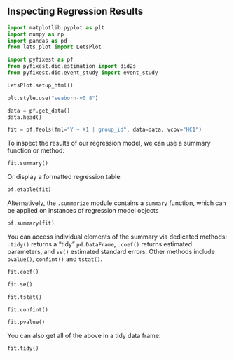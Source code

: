 ## Inspecting Regression Results

```python
import matplotlib.pyplot as plt
import numpy as np
import pandas as pd
from lets_plot import LetsPlot

import pyfixest as pf
from pyfixest.did.estimation import did2s
from pyfixest.did.event_study import event_study

LetsPlot.setup_html()

plt.style.use("seaborn-v0_8")

data = pf.get_data()
data.head()

fit = pf.feols(fml="Y ~ X1 | group_id", data=data, vcov="HC1")
```


To inspect the results of our regression model, we can use a summary function or method:

```python
fit.summary()
```

Or display a formatted regression table:

```python
pf.etable(fit)
```

Alternatively, the `.summarize` module contains a `summary` function, which can be applied on instances of regression model objects

```python
pf.summary(fit)
```

You can access individual elements of the summary via dedicated methods: `.tidy()` returns a "tidy" `pd.DataFrame`,
`.coef()` returns estimated parameters, and `se()` estimated standard errors. Other methods include `pvalue()`, `confint()`
and `tstat()`.


```python
fit.coef()
```

```python
fit.se()
```

```python
fit.tstat()
```

```python
fit.confint()
```

```python
fit.pvalue()
```

You can also get all of the above in a tidy data frame:

```python
fit.tidy()
```
